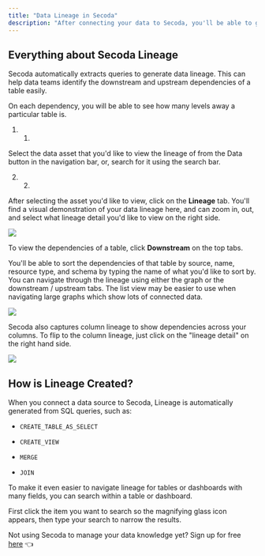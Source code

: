 ```yaml
---
title: "Data Lineage in Secoda"
description: "After connecting your data to Secoda, you'll be able to get a high level view of your data lineage both at the table and column level."
---
```


## **Everything about Secoda Lineage**

Secoda automatically extracts queries to generate data lineage. This can help data teams identify the downstream and upstream dependencies of a table easily. 

On each dependency, you will be able to see how many levels away a particular table is. 

1. 1.  
Select the data asset that you'd like to view the lineage of from the Data button in the navigation bar, or, search for it using the search bar.

2. 2.  
After selecting the asset you'd like to view, click on the **Lineage** tab. You'll find a visual demonstration of your data lineage here, and can zoom in, out, and select what lineage detail you'd like to view on the right side.

![](https://3544070331-files.gitbook.io/~/files/v0/b/gitbook-x-prod.appspot.com/o/spaces%2FqxbfBjqa19PllrcxgKxO%2Fuploads%2F4OjxGDfPJiyx64pxxDk9%2Fezgif.com-gif-maker%20(2).gif?alt=media&token=26aefd4a-27de-4cf7-aa17-8bf06202fb47)

To view the dependencies of a table, click **Downstream** on the top tabs. 

You'll be able to sort the dependencies of that table by source, name, resource type, and schema by typing the name of what you'd like to sort by. You can navigate through the lineage using either the graph or the downstream / upstream tabs. The list view may be easier to use when navigating large graphs which show lots of connected data.

![](https://3544070331-files.gitbook.io/~/files/v0/b/gitbook-x-prod.appspot.com/o/spaces%2FqxbfBjqa19PllrcxgKxO%2Fuploads%2FIfKjHvrU13G6eFrtRJZT%2FScreen%20Shot%202022-04-08%20at%207.17.17%20AM.png?alt=media&token=e30cc9b4-2eed-4286-919c-78fd71c1bf0a)

Secoda also captures column lineage to show dependencies across your columns. To flip to the column lineage, just click on the "lineage detail" on the right hand side.

![](https://3544070331-files.gitbook.io/~/files/v0/b/gitbook-x-prod.appspot.com/o/spaces%2FqxbfBjqa19PllrcxgKxO%2Fuploads%2Fv72T5cGL108maEUKeiPa%2Fezgif.com-gif-maker%20(1).gif?alt=media&token=cddb3fc9-1eb7-4447-bc80-30561ed35ab7)

## How is Lineage Created?

When you connect a data source to Secoda, Lineage is automatically generated from SQL queries, such as:

* `CREATE_TABLE_AS_SELECT`

* `CREATE_VIEW`

* `MERGE`

* `JOIN`

To make it even easier to navigate lineage for tables or dashboards with many fields, you can search within a table or dashboard.

First click the item you want to search so the magnifying glass icon appears, then type your search to narrow the results.

Not using Secoda to manage your data knowledge yet? Sign up for free [here](https://app.secoda.co) 👈